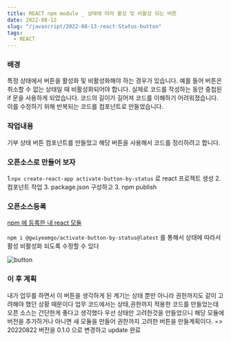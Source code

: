 ```yaml
---
title: REACT npm module _ 상태에 따라 활성 및 비활성 되는 버튼
date: 2022-08-12
slug: "/javascript/2022-08-13-react-Status-button"
tags:
  - REACT
---
```


### 배경
특정 상태에서 버튼을 활성화 및 비활성화해야 하는 경우가 있습니다.
예를 들어 버튼은 취소할 수 없는 상태일 때 비활성화되어야 합니다.
실제로 코드를 작성하는 동안 중첩된 if 문을 사용하게 되었습니다.
코드의 길이가 길어져 코드를 이해하기 어려워졌습니다.
이를 수정하기 위해 반복되는 코드를 컴포넌트로 만들었습니다.

### 작업내용
기부 상태 버튼 컴포넌트를 만들었고
해당 버튼을 사용해서 코드를 정리하려고 합니다.

### 오픈소스로 만들어 보자
1.`npx create-react-app activate-button-by-status` 로 react 프로젝트 생성
2. 컴포넌트 작업
3. package.json 구성하고
3. npm publish


### 오픈소스등록
[npm 에 등록한 내 react 모듈](https://www.npmjs.com/package/@gwiyeomgo/activate-button-by-status)

`npm i @gwiyeomgo/activate-button-by-status@latest`
를 통해서 상태에 따라서 활성 비활성화 되도록 수정할 수 있다

![button](./activate-button.jpg)

### 이 후 계획
내가 업무를 하면서 이 버튼을 생각하게 된 계기는
상태 뿐만 아니라 권한까지도 같이 고려해야 했던 상황 때문이다
업무 코드에서는 상태,권한까지 적용한 코드를 만들었는데
오픈 소스는 간단한게 좋다고 생각했다
우선 상태만 고려한것을 만들었으니
해당 모듈에 버전을 추가하거나
아니면 새 모듈을 만들어 권한까지 고려한 버튼을 만들계획이다.
=> 20220822 버전을 0.1.0 으로 변경하고 update 완료

